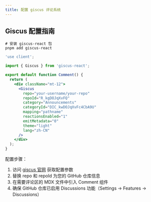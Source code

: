 ```yaml
---
title: 配置 giscus 评论系统
---
```


## Giscus 配置指南

```bash:/terminal
# 安装 giscus-react 包
pnpm add giscus-react
```

```jsx:/src/components/Comment.jsx
'use client';

import { Giscus } from 'giscus-react';

export default function Comment() {
  return (
    <div className="mt-12">
      <Giscus
        repo="your-username/your-repo"
        repoId="R_kgDOJqXvFQ"
        category="Announcements"
        categoryId="DIC_kwDOJqXvFc4CbA9U"
        mapping="pathname"
        reactionsEnabled="1"
        emitMetadata="0"
        theme="light"
        lang="zh-CN"
      />
    </div>
  );
}
```

配置步骤：

1. 访问 [giscus 官网](https://giscus.app/zh-CN) 获取配置参数
2. 替换 repo 和 repoId 为您的 GitHub 仓库信息
3. 在需要评论区的 MDX 文件中引入 Comment 组件
4. 确保 GitHub 仓库已启用 Discussions 功能（Settings → Features → Discussions）